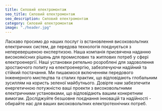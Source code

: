 ```yaml
---
title: Силовий електромонтаж
seo_title: Силовий електромонтаж
seo_description: Силовий електромонтаж
category: Силовий електромонтаж
image: "./header.jpg"
---
```

Ласкаво просимо до наших послуг із встановлення високовольтних електричних систем, де передова технологія поєднується з неперевершеною експертизою. Наша компанія присвячена наданню високоякісних рішень для промислових та житлових потреб у сфері електроенергії. Наші установки ретельно розроблені для задоволення зростаючого попиту на електроенергію, забезпечуючи надійний та стійкий постачання. Ми пишаємося включенням передового інженерного мистецтва та сталих практик, що відповідають глобальним зусиллям на користь зеленої майбутнього. Довірте нам забезпечити енергетичною потужністю ваші проекти з високовольтними електричними установками, що відповідають вашим конкретним вимогам. Досліджуйте безшовне поєднання інновацій та надійності - обирайте нас для ваших високовольтних електротехнічних потреб.